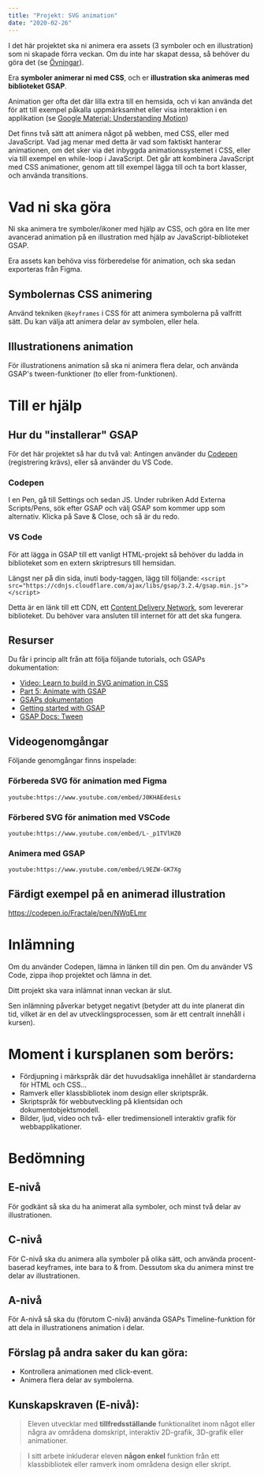 ```yaml
---
title: "Projekt: SVG animation"
date: "2020-02-26"
---
```


I det här projektet ska ni animera era assets (3 symboler och en illustration) som ni skapade förra veckan. Om du inte har skapat dessa, så behöver du göra det (se [Övningar](https://guteteknik.netlify.com/webb2/svg/ovningar/)).

Era **symboler animerar ni med CSS**, och er **illustration ska animeras med biblioteket GSAP**.

Animation ger ofta det där lilla extra till en hemsida, och vi kan använda det för att till exempel påkalla uppmärksamhet eller visa interaktion i en applikation (se [Google Material: Understanding Motion](https://material.io/design/motion/))

Det finns två sätt att animera något på webben, med CSS, eller med JavaScript. Vad jag menar med detta är vad som faktiskt hanterar animationen, om det sker via det inbyggda animationssystemet i CSS, eller via till exempel en while-loop i JavaScript.
Det går att kombinera JavaScript med CSS animationer, genom att till exempel lägga till och ta bort klasser, och använda transitions.

# Vad ni ska göra

Ni ska animera tre symboler/ikoner med hjälp av CSS, och göra en lite mer avancerad animation på en illustration med hjälp av JavaScript-biblioteket GSAP.

Era assets kan behöva viss förberedelse för animation, och ska sedan exporteras från Figma.

## Symbolernas CSS animering

Använd tekniken `@keyframes` i CSS för att animera symbolerna på valfritt sätt. Du kan välja att animera delar av symbolen, eller hela.

## Illustrationens animation

För illustrationens animation så ska ni animera flera delar, och använda GSAP's tween-funktioner (to eller from-funktionen).

# Till er hjälp

## Hur du "installerar" GSAP

För det här projektet så har du två val: Antingen använder du [Codepen](https://codepen.io/pen) (registrering krävs), eller så använder du VS Code.

### Codepen

I en Pen, gå till Settings och sedan JS. Under rubriken Add Externa Scripts/Pens, sök efter GSAP och välj GSAP som kommer upp som alternativ. Klicka på Save & Close, och så är du redo.

### VS Code

För att lägga in GSAP till ett vanligt HTML-projekt så behöver du ladda in biblioteket som en extern skriptresurs till hemsidan.

Längst ner på din sida, inuti body-taggen, lägg till följande: `<script src="https://cdnjs.cloudflare.com/ajax/libs/gsap/3.2.4/gsap.min.js"></script>`

Detta är en länk till ett CDN, ett [Content Delivery Network](https://www.ipeer.se/fordelar-cdn.php), som levererar biblioteket. Du behöver vara ansluten till internet för att det ska fungera.

## Resurser

Du får i princip allt från att följa följande tutorials, och GSAPs dokumentation:

- [Video: Learn to build in SVG animation in CSS](https://www.youtube.com/watch?v=gWai7fYp9PY)
- [Part 5: Animate with GSAP](https://www.youtube.com/watch?v=4XJ8yS0zpa4)
- [GSAPs dokumentation](https://greensock.com/docs/)
- [Getting started with GSAP](https://greensock.com/get-started/)
- [GSAP Docs: Tween](https://greensock.com/docs/v3/GSAP/Tween)

## Videogenomgångar

Följande genomgångar finns inspelade:

### Förbereda SVG för animation med Figma

`youtube:https://www.youtube.com/embed/J0KHAEdesLs`

### Förbered SVG för animation med VSCode

`youtube:https://www.youtube.com/embed/L-_p1TVlHZ0`

### Animera med GSAP

`youtube:https://www.youtube.com/embed/L9EZW-GK7Xg`


## Färdigt exempel på en animerad illustration

https://codepen.io/Fractale/pen/NWqELmr

# Inlämning

Om du använder Codepen, lämna in länken till din pen. Om du använder VS Code, zippa ihop projektet och lämna in det.

Ditt projekt ska vara inlämnat innan veckan är slut.

Sen inlämning påverkar betyget negativt (betyder att du inte planerat din tid, vilket är en del av utvecklingsprocessen, som är ett centralt innehåll i kursen).

# Moment i kursplanen som berörs:

- Fördjupning i märkspråk där det huvudsakliga innehållet är standarderna för HTML och CSS...
- Ramverk eller klassbibliotek inom design eller skriptspråk.
- Skriptspråk för webbutveckling på klientsidan och dokumentobjektsmodell.
- Bilder, ljud, video och två- eller tredimensionell interaktiv grafik för webbapplikationer.

# Bedömning

## E-nivå

För godkänt så ska du ha animerat alla symboler, och minst två delar av illustrationen.

## C-nivå

För C-nivå ska du animera alla symboler på olika sätt, och använda procent-baserad keyframes, inte bara to & from.
Dessutom ska du animera minst tre delar av illustrationen.

## A-nivå

För A-nivå så ska du (förutom C-nivå) använda GSAPs Timeline-funktion för att dela in illustrationens animation i delar.

## Förslag på andra saker du kan göra:

- Kontrollera animationen med click-event.
- Animera flera delar av symbolerna.

## Kunskapskraven (E-nivå):

> Eleven utvecklar med **tillfredsställande** funktionalitet inom något eller några av områdena domskript, interaktiv 2D-grafik, 3D-grafik eller animationer.

> I sitt arbete inkluderar eleven **någon enkel** funktion från ett klassbibliotek eller ramverk inom områdena design eller skript.
